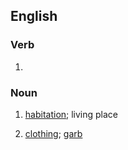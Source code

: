 ==English==

===Verb===
{{head|en|present participle}}

# {{present participle of|habit|lang=en|nocat=1}}

===Noun===
{{en-noun}}

# {{lb|en|poetic|obsolete}} [[habitation]]; living place
# {{lb|en|poetic|obsolete}} [[clothing]]; [[garb]]